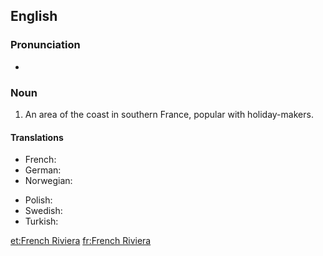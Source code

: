 ==English==
{{wikipedia}}

===Pronunciation===
* {{audio|en-us-french-riviera.ogg|Audio}}

===Noun===
{{en-noun|-|sg=[[French]] [[riviera|Riviera]]}}

# An area of the coast in southern France, popular with holiday-makers.

====Translations====
{{trans-top|French Riviera}}
* French: {{t+|fr|Côte d'Azur|f}}
* German: {{t+|de|Côte d'Azur|f}}
* Norwegian: {{t-|no|Rivieraen}}
{{trans-mid}}
* Polish: {{t+|pl|Lazurowe Wybrzeże|n}}
* Swedish: {{t-|sv|Franska rivieran}}
* Turkish: {{t+|tr|Fransız Rivierası}}
{{trans-bottom}}

[[et:French Riviera]]
[[fr:French Riviera]]
